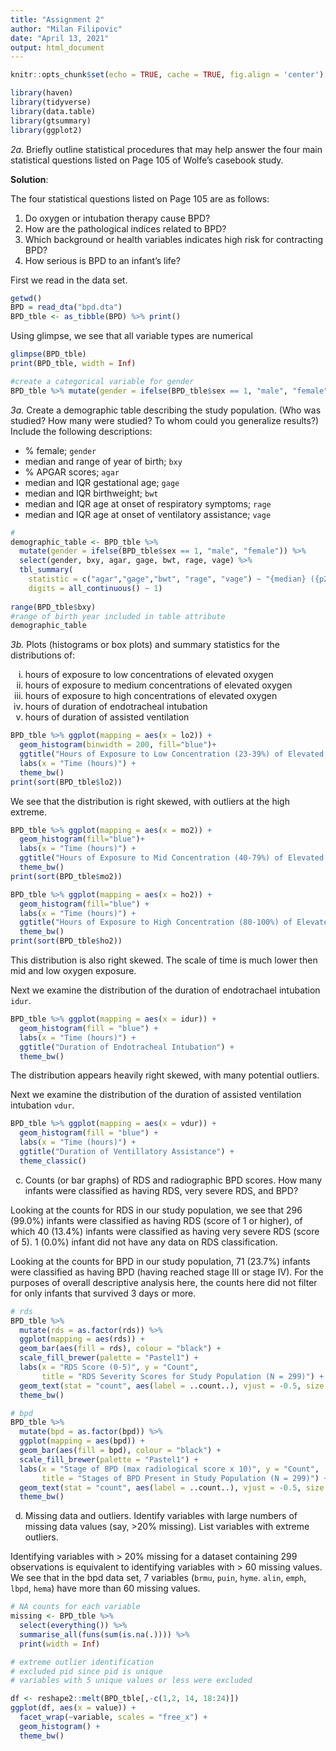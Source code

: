 ```yaml
---
title: "Assignment 2"
author: "Milan Filipovic"
date: "April 13, 2021"
output: html_document
---
```



```r
knitr::opts_chunk$set(echo = TRUE, cache = TRUE, fig.align = 'center')
```

```r
library(haven)
library(tidyverse)
library(data.table)
library(gtsummary)
library(ggplot2)
```

*2a.* Briefly outline statistical procedures that may help answer the four main statistical questions listed on Page 105 of Wolfe's casebook study.

**Solution**:

The four statistical questions listed on Page 105 are as follows:

1. Do oxygen or intubation therapy cause BPD?
2. How are the pathological indices related to BPD?
3. Which background or health variables indicates high risk for contracting BPD?
4. How serious is BPD to an infant's life?


First we read in the data set. 

```r
getwd()
BPD = read_dta("bpd.dta")
BPD_tble <- as_tibble(BPD) %>% print()
```

Using glimpse, we see that all variable types are numerical
```r
glimpse(BPD_tble)
print(BPD_tble, width = Inf)

#create a categorical variable for gender
BPD_tble %>% mutate(gender = ifelse(BPD_tble$sex == 1, "male", "female")) 
```


*3a.* Create a demographic table describing the study population. (Who was studied? How many were studied? To whom could you generalize results?) Include the following descriptions: 


* % female; `gender`
* median and range of year of birth; `bxy`
* % APGAR scores; `agar`
* median and IQR gestational age; `gage`
* median and IQR birthweight; `bwt`
* median and IQR age at onset of respiratory symptoms; `rage`
* median and IQR age at onset of ventilatory assistance; `vage`

```r
#
demographic_table <- BPD_tble %>% 
  mutate(gender = ifelse(BPD_tble$sex == 1, "male", "female")) %>%  
  select(gender, bxy, agar, gage, bwt, rage, vage) %>% 
  tbl_summary(
    statistic = c("agar","gage","bwt", "rage", "vage") ~ "{median} ({p25}, {p75})",
    digits = all_continuous() ~ 1)
  
range(BPD_tble$bxy)
#range of birth year included in table attribute
demographic_table
```



*3b.* Plots (histograms or box plots) and summary statistics for the distributions of: 

i. hours of exposure to low concentrations of elevated oxygen 
ii. hours of exposure to medium concentrations of elevated oxygen 
iii. hours of exposure to high concentrations of elevated oxygen 
iv. hours of duration of endotracheal intubation 
v. hours of duration of assisted ventilation 


```r
BPD_tble %>% ggplot(mapping = aes(x = lo2)) +
  geom_histogram(binwidth = 200, fill="blue")+
  ggtitle("Hours of Exposure to Low Concentration (23-39%) of Elevated Oxygen") +
  labs(x = "Time (hours)") +
  theme_bw()
print(sort(BPD_tble$lo2))
```
We see that the distribution is right skewed, with outliers at the high extreme.
 
```r
BPD_tble %>% ggplot(mapping = aes(x = mo2)) +
  geom_histogram(fill="blue")+
  labs(x = "Time (hours)") +
  ggtitle("Hours of Exposure to Mid Concentration (40-79%) of Elevated Oxygen") +
  theme_bw()
print(sort(BPD_tble$mo2))
```


```r
BPD_tble %>% ggplot(mapping = aes(x = ho2)) +
  geom_histogram(fill="blue") +
  labs(x = "Time (hours)") +
  ggtitle("Hours of Exposure to High Concentration (80-100%) of Elevated Oxygen") +
  theme_bw()
print(sort(BPD_tble$ho2))
```
This distribution is also right skewed. The scale of time is much lower then mid and low oxygen exposure.


Next we examine the distribution of the duration of endotrachael intubation `idur`.
```r
BPD_tble %>% ggplot(mapping = aes(x = idur)) +
  geom_histogram(fill = "blue") + 
  labs(x = "Time (hours)") +
  ggtitle("Duration of Endotracheal Intubation") +
  theme_bw()

```
The distribution appears heavily right skewed, with many potential outliers.

Next we examine the distribution of the duration of assisted ventilation intubation `vdur`.
```r
BPD_tble %>% ggplot(mapping = aes(x = vdur)) +
  geom_histogram(fill = "blue") + 
  labs(x = "Time (hours)") +
  ggtitle("Duration of Ventillatory Assistance") +
  theme_classic()
```

c. Counts (or bar graphs) of RDS and radiographic BPD scores. How many infants were classified as having RDS, very severe RDS, and BPD? 

Looking at the counts for RDS in our study population, we see that 296 (99.0%) infants were classified as having RDS (score of 1 or higher), of which 40 (13.4%) infants were classified as having very severe RDS (score of 5). 1 (0.0%) infant did not have any data on RDS classification. 

Looking at the counts for BPD in our study population, 71 (23.7%) infants were classified as having BPD (having reached stage III or stage IV). For the purposes of overall descriptive analysis here, the counts here did not filter for only infants that survived 3 days or more.


```r
# rds
BPD_tble %>% 
  mutate(rds = as.factor(rds)) %>% 
  ggplot(mapping = aes(rds)) +
  geom_bar(aes(fill = rds), colour = "black") +
  scale_fill_brewer(palette = "Pastel1") +
  labs(x = "RDS Score (0-5)", y = "Count",
       title = "RDS Severity Scores for Study Population (N = 299)") +
  geom_text(stat = "count", aes(label = ..count..), vjust = -0.5, size = 3) +
  theme_bw()

# bpd
BPD_tble %>% 
  mutate(bpd = as.factor(bpd)) %>% 
  ggplot(mapping = aes(bpd)) +
  geom_bar(aes(fill = bpd), colour = "black") +
  scale_fill_brewer(palette = "Pastel1") +
  labs(x = "Stage of BPD (max radiological score x 10)", y = "Count",
       title = "Stages of BPD Present in Study Population (N = 299)") +
  geom_text(stat = "count", aes(label = ..count..), vjust = -0.5, size = 3) +
  theme_bw()

```

d. Missing data and outliers. Identify variables with large numbers of missing 
data values (say, >20% missing). List variables with extreme outliers. 

Identifying variables with > 20% missing for a dataset containing 299 observations is equivalent to identifying variables with > 60 missing values.
We see that in the bpd data set, 7 variables (`brmu`, `puin`, `hyme`. `alin`, `emph`, `lbpd`, `hema`) have more than 60 missing values.

```r

# NA counts for each variable
missing <- BPD_tble %>%
  select(everything()) %>% 
  summarise_all(funs(sum(is.na(.)))) %>% 
  print(width = Inf)

# extreme outlier identification 
# excluded pid since pid is unique
# variables with 5 unique values or less were excluded 

df <- reshape2::melt(BPD_tble[,-c(1,2, 14, 18:24)])
ggplot(df, aes(x = value)) +
  facet_wrap(~variable, scales = "free_x") +
  geom_histogram() +
  theme_bw()

```

